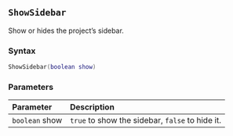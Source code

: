 ::: {.minipage data-latex="{\textwidth}"}
## `ShowSidebar` {#batch-showsidebar}

Show or hides the project's sidebar\index{user interface!sidebar}.

### Syntax {-}

``` .lua
ShowSidebar(boolean show)
```

### Parameters {-}

**Parameter** | **Description**
| :-- | :-- |
| `boolean` show | `true` to show the sidebar, `false` to hide it. |
:::
